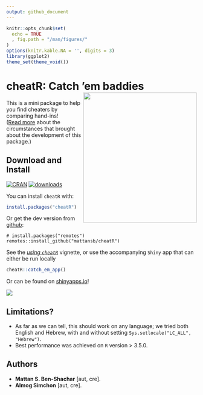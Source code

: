 ```yaml
---
output: github_document
---
```


```r
knitr::opts_chunk$set(
  echo = TRUE
  , fig.path = "/man/figures/"
)
options(knitr.kable.NA = '', digits = 3)
library(ggplot2)
theme_set(theme_void())
```

<!-- README.md is generated from README.Rmd. Please edit that file -->

# cheatR: Catch 'em baddies <img src="man/figures/cheatRball.png" align="right" height="345" width="300"/>

This is a mini package to help you find cheaters by comparing hand-ins!  
([Read more](https://shouldbewriting.netlify.com/posts/2018-07-29-cheatr/) about the circumstances that brought about the development of this package.)

## Download and Install

[![CRAN](http://www.r-pkg.org/badges/version/cheatR)](https://cran.r-project.org/package=cheatR)
[![downloads](http://cranlogs.r-pkg.org/badges/cheatR)](https://cran.r-project.org/package=cheatR)

You can install `cheatR` with:

```R
install.packages("cheatR")
```

Or get the dev version from [github](https://github.com/mattansb/cheatR):
```
# install.packages("remotes")
remotes::install_github("mattansb/cheatR")
```

See the [*using `cheatR`*](https://mattansb.github.io/cheatR/articles/using-cheatR.html) vignette, or use the accompanying `Shiny` app that can either be run locally 

```R
cheatR::catch_em_app()
```

Or can be found on [shinyapps.io](https://almogsi.shinyapps.io/cheatR/)!

<img src="man/figures/shiny_app.PNG" align="center"/>

## Limitations?
  
  - As far as we can tell, this should work on any language; we tried both English and Hebrew, with and without setting `Sys.setlocale("LC_ALL", "Hebrew")`.  
  - Best performance was achieved on `R` version > 3.5.0.

## Authors

  - **Mattan S. Ben-Shachar** [aut, cre].
  - **Almog Simchon** [aut, cre].
